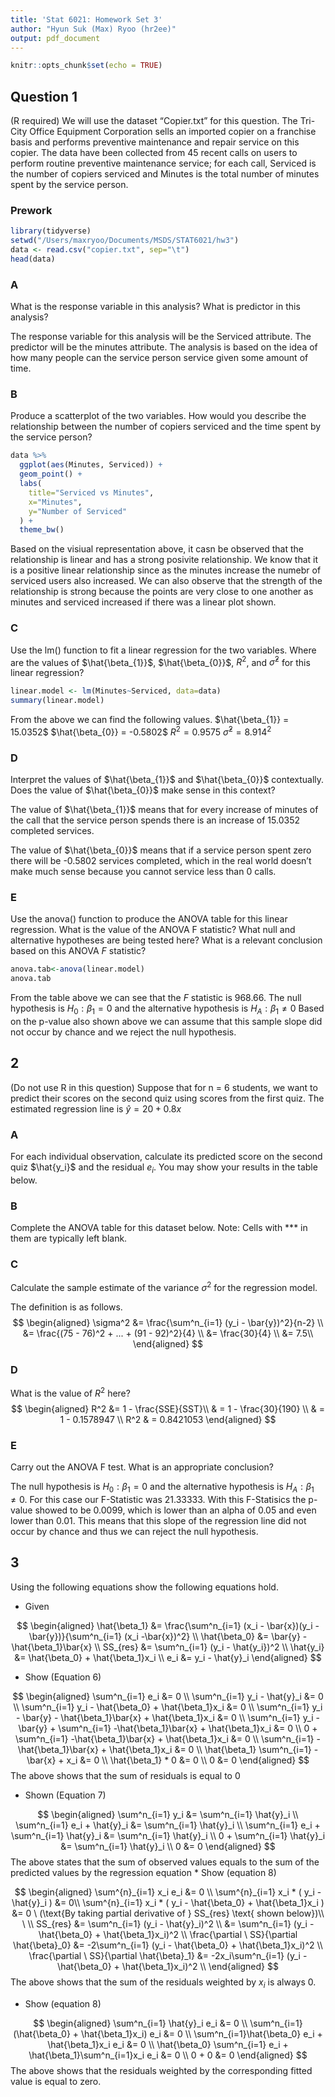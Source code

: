 ```yaml
---
title: 'Stat 6021: Homework Set 3'
author: "Hyun Suk (Max) Ryoo (hr2ee)"
output: pdf_document
---
```


```r
knitr::opts_chunk$set(echo = TRUE)
```

## Question 1
(R required) We will use the dataset “Copier.txt” for this question. The Tri-City Office Equipment Corporation sells an imported copier on a franchise basis and performs preventive maintenance and repair service on this copier. The data have been collected from 45 recent calls on users to perform routine preventive maintenance service; for each call, Serviced is the number of copiers serviced and Minutes is the total number of minutes spent by the service person.

### Prework
```r
library(tidyverse)
setwd("/Users/maxryoo/Documents/MSDS/STAT6021/hw3")
data <- read.csv("copier.txt", sep="\t")
head(data)
```

### A
What is the response variable in this analysis? What is predictor in this analysis?

The response variable for this analysis will be the Serviced attribute. The predictor will be the minutes attribute. The analysis is based on the idea of how many people can the service person service given some amount of time.

### B
Produce a scatterplot of the two variables. How would you describe the relationship between the number of copiers serviced and the time spent by the service person?

```r
data %>%
  ggplot(aes(Minutes, Serviced)) + 
  geom_point() + 
  labs(
    title="Serviced vs Minutes", 
    x="Minutes", 
    y="Number of Serviced"
  ) +
  theme_bw()
```

Based on the visiual representation above, it casn be observed that the relationship is linear and has a strong posivite relationship. We know that it is a positive linear relationship since as the minutes increase the numebr of serviced users also increased. We can also observe that the strength of the relationship is strong because the points are very close to one another as minutes and serviced increased if there was a linear plot shown.

### C
Use the lm() function to fit a linear regression for the two variables. Where are the values of $\hat{\beta_{1}}$, $\hat{\beta_{0}}$, $R^2$, and $\hat{\sigma}^2$ for this linear regression? 

```r
linear.model <- lm(Minutes~Serviced, data=data)
summary(linear.model)
```
From the above we can find the following values.
$\hat{\beta_{1}} = 15.0352$
$\hat{\beta_{0}} = -0.5802$
$R^2 =  0.9575$
$\hat{\sigma}^2 = 8.914^2$

### D
Interpret the values of $\hat{\beta_{1}}$ and $\hat{\beta_{0}}$ contextually. Does the value of $\hat{\beta_{0}}$ make sense in this context?

The value of  $\hat{\beta_{1}}$ means that for every increase of minutes of the call that the service person spends there is an increase of 15.0352 completed services. 

The value of $\hat{\beta_{0}}$ means that if a service person spent zero there will be -0.5802 services completed, which in the real world doesn't make much sense because you cannot service less than 0 calls. 

### E
Use the anova() function to produce the ANOVA table for this linear regression. What is the value of the ANOVA F statistic? What null and alternative hypotheses are being tested here? What is a relevant conclusion based on this ANOVA $F$ statistic?

```r
anova.tab<-anova(linear.model)
anova.tab
```
From the table above we can see that the $F$ statistic is 968.66. The null hypothesis is $H_0: \beta_1 = 0$ and the alternative hypothesis is $H_A: \beta_1 \neq 0$ Based on the p-value also shown above we can assume that this sample slope did not occur by chance and we reject the null hypothesis.


## 2
(Do not use R in this question) Suppose that for n = 6 students, we want to predict their scores on the second quiz using scores from the first quiz. The estimated regression line is
$\hat{y} = 20 + 0.8x$

### A
For each individual observation, calculate its predicted score on the second quiz $\hat{y_i}$ and the residual $e_i$. You may show your results in the table below.

\begin{center}
\begin{tabular}{ | c | c | c | c | c | c | c | }
 \hline
 $x_i$ & 70 & 75 & 80 & 80 & 85 & 90  \\ \hline
 $y_i$ & 75 & 82 & 80 & 86 & 90 & 91 \\ \hline
 $\hat{y_i}$ & 76 & 80 & 84 & 84 & 88 & 92 \\ \hline
 $e_i$ & -1 & 2 & -4 & 2 & 2 & -1 \\ \hline
\end{tabular}
\end{center}

### B
Complete the ANOVA table for this dataset below. Note: Cells with *** in them are typically left blank.
\begin{center}
\begin{tabular}{ | c | c | c | c | c | c | }
 \hline
            & DF & SS & MS & F-Stat & p-value  \\ \hline
 Regression &  1  &  $\sum^n_{i=1} (\hat{y}_i - \bar{y})^2 = (76 - 84)^2 + ... + (92 - 84)^2 = 160$  &  $160$   &  $\frac{160}{7.5}=21.33333$      & 0.0099 \\ \hline
 Residual   &  4  &  $\sum^n_{i=1} (y_i - \hat{y}_i)^2 = (75 - 76)^2 + ... + (91 - 92)^2 = 30$  &  $\frac{30}{4}= 7.5 $  &    NA  & NA \\ \hline
 Total      &  5  &  $\sum^n_{i=1} (y_i - \bar{y})^2 = (75-84)^2 + ... + (91-84)^2 = 190$  &  NA &    NA  & NA \\ \hline
\end{tabular}
\end{center}

### C
Calculate the sample estimate of the variance $\sigma^2$ for the regression model.

The definition is as follows. 
$$
\begin{aligned}
\sigma^2 &= \frac{\sum^n_{i=1} (y_i - \bar{y})^2}{n-2} \\
&= \frac{(75 - 76)^2 + ... + (91 - 92)^2}{4} \\
&= \frac{30}{4} \\
&= 7.5\\
\end{aligned}
$$


### D
What is the value of $R^2$ here?
$$
\begin{aligned}
R^2 &= 1 - \frac{SSE}{SST}\\
& = 1 - \frac{30}{190} \\
& = 1 - 0.1578947 \\ 
R^2 & = 0.8421053
\end{aligned}
$$

### E 
Carry out the ANOVA F test. What is an appropriate conclusion? 

The null hypothesis is $H_0: \beta_1 = 0$ and the alternative hypothesis is $H_A: \beta_1 \neq 0$. For this case our F-Statistic was 21.33333. With this F-Statisics the p-value showed to be 0.0099, which is lower than an alpha of 0.05 and even lower than 0.01. This means that this slope of the regression line did not occur by chance and thus we can reject the null hypothesis. 

## 3
Using the following equations show the following equations hold.

* Given

$$
\begin{aligned}
\hat{\beta_1} &= \frac{\sum^n_{i=1} (x_i - \bar{x})(y_i - \bar{y})}{\sum^n_{i=1} (x_i -\bar{x})^2} \\
\hat{\beta_0} &= \bar{y} - \hat{\beta_1}\bar{x} \\
SS_{res} &=  \sum^n_{i=1} (y_i - \hat{y_i})^2 \\
\hat{y_i} &= \hat{\beta_0} + \hat{\beta_1}x_i \\
e_i &= y_i - \hat{y}_i
\end{aligned}
$$

* Show (Equation 6)

$$
\begin{aligned}
\sum^n_{i=1} e_i &= 0 \\
\sum^n_{i=1} y_i - \hat{y}_i &= 0 \\
\sum^n_{i=1} y_i - \hat{\beta_0} + \hat{\beta_1}x_i &= 0 \\
\sum^n_{i=1} y_i - \bar{y} - \hat{\beta_1}\bar{x} + \hat{\beta_1}x_i &= 0 \\
\sum^n_{i=1} y_i - \bar{y} + \sum^n_{i=1} -\hat{\beta_1}\bar{x} + \hat{\beta_1}x_i &= 0 \\
0  + \sum^n_{i=1} -\hat{\beta_1}\bar{x} + \hat{\beta_1}x_i &= 0 \\
\sum^n_{i=1} -\hat{\beta_1}\bar{x} + \hat{\beta_1}x_i &= 0 \\
\hat{\beta_1} \sum^n_{i=1} -\bar{x} + x_i &= 0 \\
\hat{\beta_1} * 0 &= 0 \\
0 &= 0
\end{aligned}
$$
The above shows that the sum of residuals is equal to 0

* Shown (Equation 7)

$$
\begin{aligned}
\sum^n_{i=1} y_i &= \sum^n_{i=1} \hat{y}_i \\
\sum^n_{i=1} e_i + \hat{y}_i &= \sum^n_{i=1} \hat{y}_i \\
\sum^n_{i=1} e_i + \sum^n_{i=1} \hat{y}_i &= \sum^n_{i=1} \hat{y}_i \\
0 + \sum^n_{i=1} \hat{y}_i &= \sum^n_{i=1} \hat{y}_i \\
0 &= 0
\end{aligned}
$$
The above states that the sum of observed values equals to the sum of the predicted values by the regression equation
* Show (equation 8)

$$
\begin{aligned}
\sum^{n}_{i=1} x_i e_i &= 0 \\
\sum^{n}_{i=1} x_i  * ( y_i - \hat{y}_i ) &= 0\\
\sum^{n}_{i=1} x_i  * ( y_i - \hat{\beta_0} + \hat{\beta_1}x_i ) &= 0 \ (\text{By taking partial derivative of } SS_{res} \text{ shown below})\\
\ \\
SS_{res} &= \sum^n_{i=1} (y_i - \hat{y}_i)^2 \\
&= \sum^n_{i=1} (y_i -  \hat{\beta_0} + \hat{\beta_1}x_i)^2 \\
\frac{\partial \ SS}{\partial \hat{\beta}_0} &= -2\sum^n_{i=1} (y_i -  \hat{\beta_0} + \hat{\beta_1}x_i)^2 \\
\frac{\partial \ SS}{\partial \hat{\beta}_1} &= -2x_i\sum^n_{i=1} (y_i -  \hat{\beta_0} + \hat{\beta_1}x_i)^2 \\
\end{aligned}
$$
The above shows that the sum of the residuals weighted by $x_i$ is always 0.

* Show (equation 8)

$$
\begin{aligned}
\sum^n_{i=1} \hat{y}_i e_i &= 0 \\
\sum^n_{i=1}(\hat{\beta_0} + \hat{\beta_1}x_i) e_i &= 0 \\
\sum^n_{i=1}\hat{\beta_0} e_i  + \hat{\beta_1}x_i e_i &= 0 \\
\hat{\beta_0} \sum^n_{i=1} e_i  + \hat{\beta_1}\sum^n_{i=1}x_i e_i &= 0 \\
0 + 0 &= 0
\end{aligned}
$$
The above shows that the residuals weighted by the corresponding fitted value is equal to zero.


